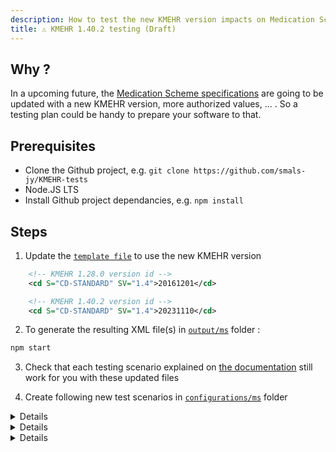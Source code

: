 ```yaml
---
description: How to test the new KMEHR version impacts on Medication Scheme ?
title: ⚠️ KMEHR 1.40.2 testing (Draft)
---
```


## Why ?

In a upcoming future, the [Medication Scheme specifications](https://www.ehealth.fgov.be/standards/kmehr/en/transactions/medication-scheme) are going to be updated with a new KMEHR version, more authorized values, ... .
So a testing plan could be handy to prepare your software to that.

## Prerequisites

- Clone the Github project, e.g. `git clone https://github.com/smals-jy/KMEHR-tests`
- Node.JS LTS
- Install Github project dependancies, e.g. `npm install`

## Steps

1. Update the [`template file`](https://github.com/smals-jy/KMEHR-tests/blob/main/TEMPLATES/PARTIAL_MS.xml) to use the new KMEHR version

  ```xml title="TEMPLATES/PARTIAL.xml (Before)"
      <!-- KMEHR 1.28.0 version id -->
      <cd S="CD-STANDARD" SV="1.4">20161201</cd>
  ```

  ```xml title="TEMPLATES/PARTIAL.xml (Before)"
      <!-- KMEHR 1.40.2 version id -->
      <cd S="CD-STANDARD" SV="1.4">20231110</cd>
  ```

2. To generate the resulting XML file(s) in [`output/ms`][MS_OUTPUT_FOLDER] folder :

```bash
npm start
```

3. Check that each testing scenario explained on [the documentation](https://smals-jy.github.io/KMEHR-tests/docs/category/-read-scenarios) still work for you with these updated files

4. Create following new test scenarios in [`configurations/ms`][MS_CONFIG_FOLDER] folder

<details>

      <summary>🍶 Administration units</summary>

      ```ts title="configurations/ms/BK-01-CD-ADMINISTRATIONUNIT.ts"
        import type { Configuration, AdministrationUnit } from "../../src/config";

        // Same expected results that https://smals-jy.github.io/KMEHR-tests/docs/tests/ms/read/ts-03#expected-results , but with these values
        export default function (): Configuration {
          // List of administration-unit
          const ADMINISTRATION_UNITS: AdministrationUnit[] = [
            // @ts-ignore
            "ampoule",
            // @ts-ignore
            "bandage",
            // @ts-ignore
            "bottle",
            // @ts-ignore
            "box",
            // @ts-ignore
            "effervescent-tablet",
            // @ts-ignore
            "iu",
            // @ts-ignore
            "liter",
            // @ts-ignore
            "meq",
            // @ts-ignore
            "micrograms",
            // @ts-ignore
            "miu",
            // @ts-ignore
            "mmol",
            // @ts-ignore
            "piece",
            // @ts-ignore
            "syringe",
            // @ts-ignore
            "syringe-ampoule"
          ];
        
          // Generate ADMINISTRATION UNIT entries
          return {
            transactions: ADMINISTRATION_UNITS.map((unit, idx) => {
              return {
                id: idx + 2,
                drug: {
                  drugType: "compoundprescription",
                  compoundprescriptionText: `${unit}`,
                  temporality: "chronic",
                  periodicity: "D",
                  regimen: [
                    // To test singular case
                    {
                      quantity: 1.0,
                      timeOfDay: {
                        dayPeriod: "morning",
                      },
                      unit: unit,
                    },
                    // To test plural case
                    {
                      quantity: 5.0,
                      timeOfDay: {
                        dayPeriod: "beforedinner",
                      },
                      unit: unit,
                    },
                  ],
                },
              };
            }),
          };
        }
      ```

</details>

<details>

      <summary>✍️ Authors</summary>

      ```ts title="configurations/ms/BK-03-CD-HCPARTY.ts"

          // Similar results that https://smals-jy.github.io/KMEHR-tests/docs/tests/ms/read/ts-12/#expected-results , but with these values
          import type {
            Configuration,
            TransactionConfig,
            AuthorConfig,
            OrganizationConfig
          } from "../../src/config";
          
          // To generate a number to a minimal length
          function numberToPaddedString(num: number, minLength: number = 3): string {
            const str = num.toString();
            const paddingLength = Math.max(0, minLength - str.length);
            const padding = "0".repeat(paddingLength);
            return padding + str;
          }
          
          // Some organizations
          const ORGANIZATIONS : OrganizationConfig[] = [
            "orgretirementhome",
          	"orgrevalidationcenter",
          	"orgshelteredliving",
          	"orgpsychiatriccarehome",
          	"orgpolyclinic",
            "orgpharmacyinvoicingoffice",
            "deptpsychogeriatry"
          ].map(kind => ({
            type: kind,
            name: `${kind} case`
          })) 
          
          // Some authors
          const DEFAULT_AUTHOR : AuthorConfig = {
            familyname: "Duck",
            firstname: "Donald",
            ssin: "XXXXXXXXXXX",
            type: "persphysician",
            nihdi: "11186375004"
          }
          
          const AUTHORS : AuthorConfig[] = [
            "persappliedpsychbachelor",
            "persfamilysciencebachelor",
            "persgerontologymaster",
            "persorthopedagogistmaster",
            "perspsychomotortherapymaster",
            "persreadaptationbachelor",
            "perspedagogybachelor",
            "persoptometrist",
            "persmobilityimprover",
            "persbandagistorthosiologist",
            "persprosthesiologist",
            "persshoetechnologist"
          ].map( (kind, index) => ({
            familyname: "Mouse",
            firstname: `Mickey ${index + 1}`,
            type: kind
          }) );
          
          
          // Generate a dummy transaction so that I don't put n times the same stuff
          type SimpleTransactionConfig = Partial<TransactionConfig>;
          function generateTransaction(
            config: SimpleTransactionConfig,
          ): TransactionConfig {
            return {
              id: config.id || 2,
              drug: {
                drugType: "compoundprescription",
                compoundprescriptionText: `Drug ${numberToPaddedString(config.id || 2, 4)}`,
                temporality: "chronic",
                periodicity: "D",
                posologyFreeText: "Free text posology",
                beginmoment: "2020-01-01",
                medicationuse: config.drug?.medicationuse || "Test case scenario",
              },
              author: config.author,
            };
          }
          
          // Generate transactions
          const organizationTransactions : TransactionConfig[] = ORGANIZATIONS.map( (org, idx) => generateTransaction({
            id: idx + 2,
            author: {
              ...DEFAULT_AUTHOR,
              org: org
            }
          }));
          
          const startingIndex = 2 + organizationTransactions.length
          
          const authorsTransactions : TransactionConfig[] = AUTHORS.map( (aut, idx) => generateTransaction({
            id: startingIndex + idx,
            author: aut
          }));
          
          // Generate
          export default function (): Configuration {
            return {
              // Medication last author was me, without software info
              author: DEFAULT_AUTHOR,
              transactions: [
                // First, the organizations case
                ...organizationTransactions,
                // Second, the new HC-PARTY
                ...authorsTransactions
              ],
            };
          }


      ```

</details>

<details>

      <summary>💉 Routes of administration</summary>

      ```ts title="configurations/ms/BK-04-CD-DRUG-ROUTE.ts"
        import type { Configuration, DrugRoute } from "../../src/config";

        // Same expected results that https://smals-jy.github.io/KMEHR-tests/docs/tests/ms/read/ts-05/#expected-results , but with these values
        export default function (): Configuration {
          
            const routes: DrugRoute[] = [
                // Codes that are prohibited from cookbook
                /*
                "00003",
                "00004",
                "00006",
                "00007",
                "00014",
                "00015",
                "00016",
                "00017",
                "00018",
                "00019",
                "00020",
                "00021",
                "00022",
                "00023",
                "00024",
                "00025",
                "00026",
                "00027",
                "00028",
                "00029",
                "00030",
                "00031",
                "00032",
                "00036",
                "00037",
                "00038",
                "00039",
                "00040",
                "00041",
                "00042",
                "00043",
                "00044",
                "00047",
                "00048",
                "00050",
                "00057",
                "00058",
                "00059",
                "00061",
                "00062",
                "00063",
                "00065",
                "00069",
                */
                // Codes that aren't listed in cookbook but possible
                "both_ears",
                "both_eyes",
                "both_nostrils",
                "cutaneous_injection",
                "derm",
                "dermal_injection",
                "ear_left",
                "ear_right",
                "eye_left",
                "eye_right",
                "hyperdermoclyse",
                "icut",
                "ider",
                "larter",
                "nose_left",
                "nose_right",
                "oft",
                "transdermal",
                "vitreal_injection",
            ];  
        
          return {
            transactions: routes.map((r, idx) => ({
              id: idx + 2,
              drug: {
                drugType: "compoundprescription",
                compoundprescriptionText: `${r}`,
                temporality: "chronic",
                periodicity: "D",
                posologyFreeText: `...`,
                route: r,
              },
            })),
          };
        }


      ```

</details>


[MS_OUTPUT_FOLDER]: https://github.com/smals-jy/KMEHR-tests/tree/main/output/ms
[MS_CONFIG_FOLDER]: https://github.com/smals-jy/KMEHR-tests/tree/main/configurations/ms
